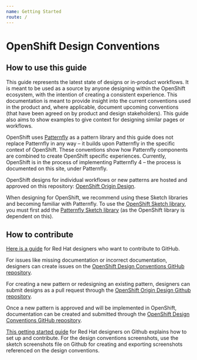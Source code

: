 ```yaml
---
name: Getting Started
route: /
---
```


# OpenShift Design Conventions

## How to use this guide

This guide represents the latest state of designs or in-product workflows. It is meant to be used as a source by anyone designing within the OpenShift ecosystem, with the intention of creating a consistent experience. This documentation is meant to provide insight into the current conventions used in the product and, where applicable, document upcoming conventions (that have been agreed on by product and design stakeholders). This guide also aims to show examples to give context for designing similar pages or workflows.

OpenShift uses [Patternfly](https://www.patternfly.org/v4/) as a pattern library and this guide does not replace Patternfly in any way – it builds upon Patternfly in the specific context of OpenShift. These conventions show how Patternfly components are combined to create OpenShift specific experiences. Currently, OpenShift is in the process of implementing Patternfly 4 – the process is documented on this site, under Patternfly.

OpenShift designs for individual workflows or new patterns are hosted and approved on this repository: [OpenShift Origin Design](https://github.com/openshift/openshift-origin-design).

When designing for OpenShift, we recommend using these Sketch libraries and becoming familiar with Patternfly. To use the [OpenShift Sketch library](https://sketch.cloud/s/mwdww), you must first add the [Patternfly Sketch library](https://sketch.cloud/s/gb1ka) (as the OpenShift library is dependent on this).


## How to contribute

[Here is a guide](https://docs.google.com/document/d/1nUY6HjPZ9vLj3Kr4C-FAa-NXgsoHBJOsfE4Wa4KUYl0/edit#heading=h.40qm5r8j6uoz) for Red Hat designers who want to contribute to GitHub.

For issues like missing documentation or incorrect documentation, designers can create issues on the [OpenShift Design Conventions GitHub repository](https://github.com/rh-uxd/openshift-storybook).

For creating a new pattern or redesigning an existing pattern, designers can submit designs as a pull request through the [OpenShift Origin Design Github repository](https://github.com/openshift/openshift-origin-design).

Once a new pattern is approved and will be implemented in OpenShift, documentation can be created and submitted through the [OpenShift Design Conventions GitHub repository](https://github.com/rh-uxd/openshift-storybook).

[This getting started guide](https://docs.google.com/document/d/1nUY6HjPZ9vLj3Kr4C-FAa-NXgsoHBJOsfE4Wa4KUYl0/edit#heading=h.40qm5r8j6uoz) for Red Hat designers on Github explains how to set up and contribute. For the design conventions screenshots, use the sketch screenshots file on Github for creating and exporting screenshots referenced on the design conventions.



